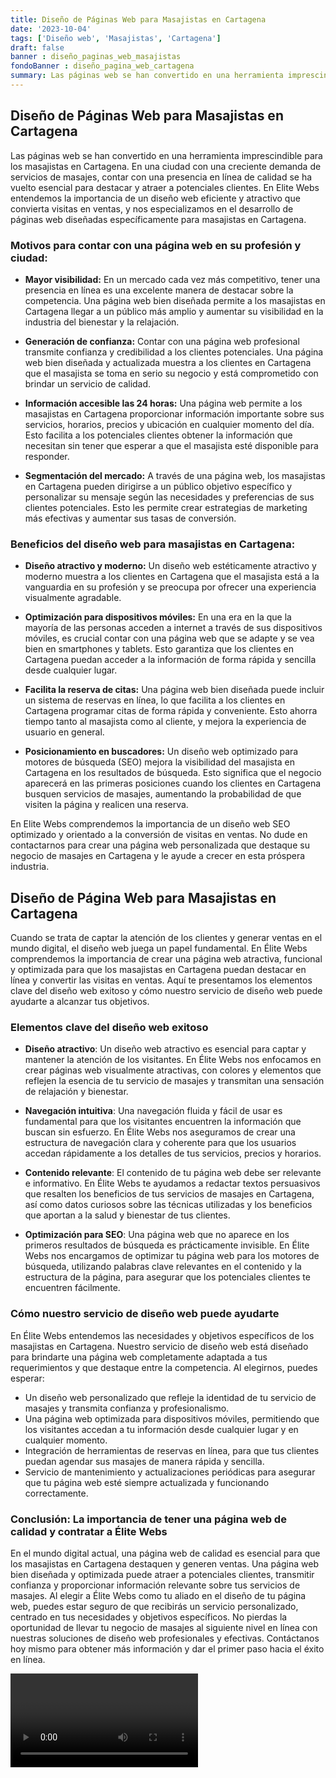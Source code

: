 ```yaml
---
title: Diseño de Páginas Web para Masajistas en Cartagena
date: '2023-10-04'
tags: ['Diseño web', 'Masajistas', 'Cartagena']
draft: false
banner : diseño_paginas_web_masajistas
fondoBanner : diseño_pagina_web_cartagena
summary: Las páginas web se han convertido en una herramienta imprescindible para los masajistas en Cartagena. En una ciudad con una creciente demanda de servicios de masajes, contar con una presencia en línea de calidad se ha vuelto esencial para destacar y atraer a potenciales clientes. En Elite Webs entendemos la importancia de un diseño web eficiente y atractivo que convierta visitas en ventas, y nos especializamos en el desarrollo de páginas web diseñadas específicamente para masajistas en Cartagena.
---
```


## **Diseño de Páginas Web para Masajistas en Cartagena**

Las páginas web se han convertido en una herramienta imprescindible para los masajistas en Cartagena. En una ciudad con una creciente demanda de servicios de masajes, contar con una presencia en línea de calidad se ha vuelto esencial para destacar y atraer a potenciales clientes. En Elite Webs entendemos la importancia de un diseño web eficiente y atractivo que convierta visitas en ventas, y nos especializamos en el desarrollo de páginas web diseñadas específicamente para masajistas en Cartagena.

### Motivos para contar con una página web en su profesión y ciudad:

- **Mayor visibilidad:** En un mercado cada vez más competitivo, tener una presencia en línea es una excelente manera de destacar sobre la competencia. Una página web bien diseñada permite a los masajistas en Cartagena llegar a un público más amplio y aumentar su visibilidad en la industria del bienestar y la relajación.

- **Generación de confianza:** Contar con una página web profesional transmite confianza y credibilidad a los clientes potenciales. Una página web bien diseñada y actualizada muestra a los clientes en Cartagena que el masajista se toma en serio su negocio y está comprometido con brindar un servicio de calidad.

- **Información accesible las 24 horas:** Una página web permite a los masajistas en Cartagena proporcionar información importante sobre sus servicios, horarios, precios y ubicación en cualquier momento del día. Esto facilita a los potenciales clientes obtener la información que necesitan sin tener que esperar a que el masajista esté disponible para responder.

- **Segmentación del mercado:** A través de una página web, los masajistas en Cartagena pueden dirigirse a un público objetivo específico y personalizar su mensaje según las necesidades y preferencias de sus clientes potenciales. Esto les permite crear estrategias de marketing más efectivas y aumentar sus tasas de conversión.

### Beneficios del diseño web para masajistas en Cartagena:

- **Diseño atractivo y moderno:** Un diseño web estéticamente atractivo y moderno muestra a los clientes en Cartagena que el masajista está a la vanguardia en su profesión y se preocupa por ofrecer una experiencia visualmente agradable.

- **Optimización para dispositivos móviles:** En una era en la que la mayoría de las personas acceden a internet a través de sus dispositivos móviles, es crucial contar con una página web que se adapte y se vea bien en smartphones y tablets. Esto garantiza que los clientes en Cartagena puedan acceder a la información de forma rápida y sencilla desde cualquier lugar.

- **Facilita la reserva de citas:** Una página web bien diseñada puede incluir un sistema de reservas en línea, lo que facilita a los clientes en Cartagena programar citas de forma rápida y conveniente. Esto ahorra tiempo tanto al masajista como al cliente, y mejora la experiencia de usuario en general.

- **Posicionamiento en buscadores:** Un diseño web optimizado para motores de búsqueda (SEO) mejora la visibilidad del masajista en Cartagena en los resultados de búsqueda. Esto significa que el negocio aparecerá en las primeras posiciones cuando los clientes en Cartagena busquen servicios de masajes, aumentando la probabilidad de que visiten la página y realicen una reserva.

En Elite Webs comprendemos la importancia de un diseño web SEO optimizado y orientado a la conversión de visitas en ventas. No dude en contactarnos para crear una página web personalizada que destaque su negocio de masajes en Cartagena y le ayude a crecer en esta próspera industria.

<GifSeo />

<Cta />

## Diseño de Página Web para Masajistas en Cartagena

Cuando se trata de captar la atención de los clientes y generar ventas en el mundo digital, el diseño web juega un papel fundamental. En Élite Webs comprendemos la importancia de crear una página web atractiva, funcional y optimizada para que los masajistas en Cartagena puedan destacar en línea y convertir las visitas en ventas. Aquí te presentamos los elementos clave del diseño web exitoso y cómo nuestro servicio de diseño web puede ayudarte a alcanzar tus objetivos.

### Elementos clave del diseño web exitoso

- **Diseño atractivo**: Un diseño web atractivo es esencial para captar y mantener la atención de los visitantes. En Élite Webs nos enfocamos en crear páginas web visualmente atractivas, con colores y elementos que reflejen la esencia de tu servicio de masajes y transmitan una sensación de relajación y bienestar.

- **Navegación intuitiva**: Una navegación fluida y fácil de usar es fundamental para que los visitantes encuentren la información que buscan sin esfuerzo. En Élite Webs nos aseguramos de crear una estructura de navegación clara y coherente para que los usuarios accedan rápidamente a los detalles de tus servicios, precios y horarios.

- **Contenido relevante**: El contenido de tu página web debe ser relevante e informativo. En Élite Webs te ayudamos a redactar textos persuasivos que resalten los beneficios de tus servicios de masajes en Cartagena, así como datos curiosos sobre las técnicas utilizadas y los beneficios que aportan a la salud y bienestar de tus clientes.

- **Optimización para SEO**: Una página web que no aparece en los primeros resultados de búsqueda es prácticamente invisible. En Élite Webs nos encargamos de optimizar tu página web para los motores de búsqueda, utilizando palabras clave relevantes en el contenido y la estructura de la página, para asegurar que los potenciales clientes te encuentren fácilmente.

### Cómo nuestro servicio de diseño web puede ayudarte

En Élite Webs entendemos las necesidades y objetivos específicos de los masajistas en Cartagena. Nuestro servicio de diseño web está diseñado para brindarte una página web completamente adaptada a tus requerimientos y que destaque entre la competencia. Al elegirnos, puedes esperar:

- Un diseño web personalizado que refleje la identidad de tu servicio de masajes y transmita confianza y profesionalismo.
- Una página web optimizada para dispositivos móviles, permitiendo que los visitantes accedan a tu información desde cualquier lugar y en cualquier momento.
- Integración de herramientas de reservas en línea, para que tus clientes puedan agendar sus masajes de manera rápida y sencilla.
- Servicio de mantenimiento y actualizaciones periódicas para asegurar que tu página web esté siempre actualizada y funcionando correctamente.

### Conclusión: La importancia de tener una página web de calidad y contratar a Élite Webs

En el mundo digital actual, una página web de calidad es esencial para que los masajistas en Cartagena destaquen y generen ventas. Una página web bien diseñada y optimizada puede atraer a potenciales clientes, transmitir confianza y proporcionar información relevante sobre tus servicios de masajes. Al elegir a Élite Webs como tu aliado en el diseño de tu página web, puedes estar seguro de que recibirás un servicio personalizado, centrado en tus necesidades y objetivos específicos. No pierdas la oportunidad de llevar tu negocio de masajes al siguiente nivel en línea con nuestras soluciones de diseño web profesionales y efectivas. Contáctanos hoy mismo para obtener más información y dar el primer paso hacia el éxito en línea.

<Video />

<CtaBot job='Masajistas' city='Cartagena'/>

<Gmaps query='Cartagena+españa+maps' />